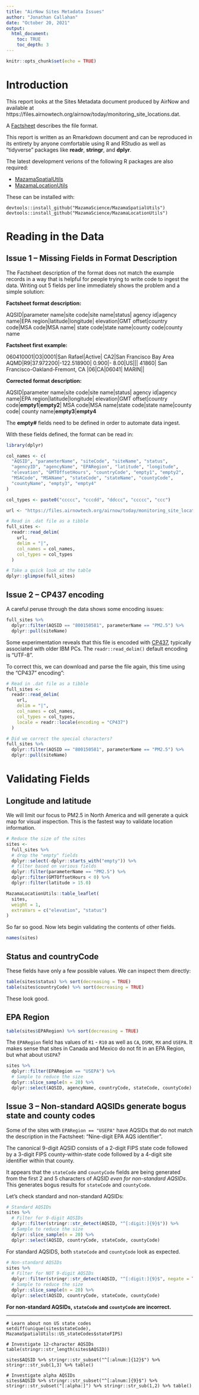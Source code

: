 ```yaml
---
title: "AirNow Sites Metadata Issues"
author: "Jonathan Callahan"
date: "October 20, 2021"
output:
  html_document:
    toc: TRUE
    toc_depth: 3
---
```


```r
knitr::opts_chunk$set(echo = TRUE)
```

# Introduction

This report looks at the Sites Metadata document produced by AirNow and available
at https://files.airnowtech.org/airnow/today/monitoring_site_locations.dat.

A [Factsheet](https://www.airnowapi.org/docs/MonitoringSiteFactSheet.pdf) 
describes the file format.

This report is written as an Rmarkdown document and can be reproduced in its 
entirety by anyone comfortable using R and RStudio as well as "tidyverse"
packages like **readr**, **stringr**, and **dplyr**.

The latest development verions of the following R packages are also required:

* [MazamaSpatialUtils](https://mazamascience.github.io/MazamaSpatialUtils/)
* [MazamaLocationUtils](https://mazamascience.github.io/MazamaLocationUtils/)

These can be installed with:

```
devtools::install_github("MazamaScience/MazamaSpatialUtils")
devtools::install_github("MazamaScience/MazamaLocationUtils")
```

# Reading in the Data

## Issue 1 -- Missing Fields in Format Description

The Factsheet description of the format does not match the example records in 
a way that is helpful for people trying to write code to ingest the data. 
Writing out 5 fields per line immediately shows the problem and a simple solution:

**Factsheet format description:**

AQSID|parameter name|site code|site name|status|
agency id|agency name|EPA region|latitude|longitude|
elevation|GMT offset|country code|MSA code|MSA name|
state code|state name|county code|county name

**Factsheet first example:**

060410001|O3|0001|San Rafael|Active|
CA2|San Francisco Bay Area AQMD|R9|37.972200|-122.518900|
0.900|- 8.00|US|||
41860| San Francisco-Oakland-Fremont, CA |06|CA|06041|
MARIN||

**Corrected format description:**

AQSID|parameter name|site code|site name|status|
agency id|agency name|EPA region|latitude|longitude|
elevation|GMT offset|country code|**empty1**|**empty2**|
MSA code|MSA name|state code|state name|county code|
county name|**empty3**|**empty4**


The **empty#** fields need to be defined in order to automate data ingest.

With these fields defined, the format can be read in:

```r
library(dplyr)

col_names <- c(
  "AQSID", "parameterName", "siteCode", "siteName", "status",
  "agencyID", "agencyName", "EPARegion", "latitude", "longitude",
  "elevation", "GMTOffsetHours", "countryCode", "empty1", "empty2",
  "MSACode", "MSAName", "stateCode", "stateName", "countyCode",
  "countyName", "empty3", "empty4"
)

col_types <- paste0("ccccc", "cccdd", "ddccc", "ccccc", "ccc")

url <- "https://files.airnowtech.org/airnow/today/monitoring_site_locations.dat"

# Read in .dat file as a tibble
full_sites <- 
  readr::read_delim(
    url,
    delim = "|",
    col_names = col_names,
    col_types = col_types
  )

# Take a quick look at the table
dplyr::glimpse(full_sites)
```

## Issue 2 -- CP437 encoding

A careful peruse through the data shows some encoding issues:

```r
full_sites %>%
  dplyr::filter(AQSID == "800150581", parameterName == "PM2.5") %>%
  dplyr::pull(siteName)
```

Some experimentation reveals that this file is encoded with 
[CP437](https://en.wikipedia.org/wiki/Code_page_437), typically associated with
older IBM PCs. The `readr::read_delim()` default encoding is "UTF-8".

To correct this, we can download and parse the file again, this time using the
"CP437" encoding":

```r
# Read in .dat file as a tibble
full_sites <- 
  readr::read_delim(
    url,
    delim = "|",
    col_names = col_names,
    col_types = col_types,
    locale = readr::locale(encoding = "CP437")
  )

# Did we correct the special characters?
full_sites %>%
  dplyr::filter(AQSID == "800150581", parameterName == "PM2.5") %>%
  dplyr::pull(siteName)
```

# Validating Fields

## Longitude and latitude

We will limit our focus to PM2.5 in North America and will generate a quick map
for visual inspection. This is the fastest way to validate location information.

```r
# Reduce the size of the sites
sites <-
  full_sites %>%
  # drop the "empty" fields
  dplyr::select(-dplyr::starts_with("empty")) %>%
  # filter based on various fields
  dplyr::filter(parameterName == "PM2.5") %>%
  dplyr::filter(GMTOffsetHours < 0) %>%
  dplyr::filter(latitude > 15.0)

MazamaLocationUtils::table_leaflet(
  sites,
  weight = 1,
  extraVars = c("elevation", "status")
)
```

So far so good. Now lets begin validating the contents of other fields.

```r
names(sites)
```

## Status and countryCode

These fields have only a few possible values. We can inspect them directly:

```r
table(sites$status) %>% sort(decreasing = TRUE)
table(sites$countryCode) %>% sort(decreasing = TRUE)
```

These look good.

## EPA Region

```r
table(sites$EPARegion) %>% sort(decreasing = TRUE)
```

The `EPARegion` field has values of `R1` - `R10` as well as `CA`, `DSMX`, `MX`
and `USEPA`. It makes sense that sites in Canada and Mexico do not fit in an 
EPA Region, but what about `USEPA`?

```r
sites %>% 
  dplyr::filter(EPARegion == "USEPA") %>% 
  # Sample to reduce the size
  dplyr::slice_sample(n = 20) %>%
  dplyr::select(AQSID, agencyName, countryCode, stateCode, countyCode)
```

## Issue 3 -- Non-standard AQSIDs generate bogus state and county codes

Some of the sites with `EPARegion == "USEPA"` have AQSIDs that do not match the
description in the Factsheet: "Nine-digit EPA AQS identifier". 

The canonical 
9-digit AQSID consists of a 2-digit FIPS state code followed by a 3-digit FIPS 
county-within-state code followed by a 4-digit site identifier within that county.

It appears that the `stateCode` and `countyCode` fields are being generated from
the first 2 and 5 characters of AQSID _even for non-standard AQSIDs_. This generates
bogus results for `stateCode` and `countyCode`.

Let's check standard and non-standard AQSIDs:

```r
# Standard AQSIDs
sites %>%
  # Filter for 9-digit AQSIDs
  dplyr::filter(stringr::str_detect(AQSID, "^[:digit:]{9}$")) %>%
  # Sample to reduce the size
  dplyr::slice_sample(n = 20) %>%
  dplyr::select(AQSID, countryCode, stateCode, countyCode)
```

For standard AQSIDS, both `stateCode` and `countyCode` look as expected.

```r
# Non-standard AQSIDs
sites %>%
  # Filter for NOT 9-digit AQSIDs
  dplyr::filter(stringr::str_detect(AQSID, "^[:digit:]{9}$", negate = TRUE)) %>%
  # Sample to reduce the size
  dplyr::slice_sample(n = 20) %>%
  dplyr::select(AQSID, countryCode, stateCode, countyCode)
```

**For non-standard AQSIDs, `stateCode` and `countyCode` are incorrect.**

----

```
# Learn about non US state codes
setdiff(unique(sites$stateCode), MazamaSpatialUtils::US_stateCodes$stateFIPS)

# Investigate 12-character AQSIDs
table(stringr::str_length(sites$AQSID))

sites$AQSID %>% stringr::str_subset("^[:alnum:]{12}$") %>% stringr::str_sub(1,3) %>% table()

# Investigate alpha AQSIDs
sites$AQSID %>% stringr::str_subset("^[:alnum:]{9}$") %>% stringr::str_subset("[:alpha:]") %>% stringr::str_sub(1,2) %>% table()


```


